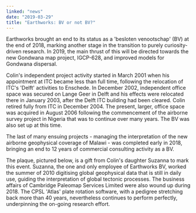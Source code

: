 ```yaml
---
linked: "news"
date: "2019-03-29"
title: "Earthworks: BV or not BV?"
---
```


Earthworks brought an end to its status as a 'besloten venootschap' (BV) at the
end of 2018,  marking another stage in the transition to purely curiosity-driven
research. In 2019, the main  thrust of this will be directed towards the new
Gondwana map project, IGCP-628, and improved  models for Gondwana dispersal. 

Colin's independent project activity started in March 2001 when his appointment
at ITC became  less than full time, following the relocation of ITC's 'Delft'
activities to Enschede. In December  2002, independent office space was secured
on Lange Geer in Delft and his effects were relocated  there in January 2003,
after the Delft ITC building had been cleared. Colin retired fully from ITC in
December 2004. The present, larger, office space was acquired in August 2006
following the  commencement of the airborne survey project in Nigeria that was
to continue over many years. The BV was also set up at this time. 

The last of many ensuing projects - managing the interpretation of the new
airborne geophysical  coverage of Malawi - was completed early in 2018, bringing
an end to 12 years of commercial  consulting activity as a BV. 

The plaque, pictured below, is a gift from Colin's daughter Suzanna to mark this
event. Suzanna,  the one and only employee of Earthworks BV, worked the summer
of 2010 digitising global  geophysical data that is still in daily use, guiding
the interpretation of global tectonic processes. The business affairs of
Cambridge Paleomap Services Limited were also wound up during 2018. The CPSL
'Atlas' plate rotation software, with a pedigree stretching back more than 40
years,  nevertheless continues to perform perfectly, underpinning the on-going
research effort. 

<PublishDate />
